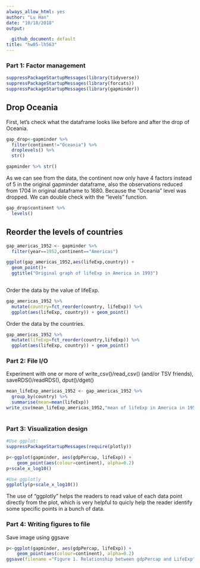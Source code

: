 ```yaml
---
always_allow_html: yes
author: "Lu Han"
date: "10/18/2018"
output:

  github_document: default
title: "hw05-lh563"
---
```


### Part 1: Factor management
```r

suppressPackageStartupMessages(library(tidyverse))
suppressPackageStartupMessages(library(forcats))
suppressPackageStartupMessages(library(gapminder))

```

## Drop Oceania
First, let's check what the dataframe looks like before and after the drop of Oceania.
```r
gap_drop<-gapminder %>% 
  filter(continent!="Oceania") %>% 
  droplevels() %>% 
  str()

```
```r
gapminder %>% str()
```

As we can see from the data, the continent now only have 4 factors instead of 5 in the original gapminder dataframe, also the observations reduced from 1704 in original dataframe to 1680. Because the "Oceania" level was dropped.
We can double check with the "levels" function.
```r
gap_drop$continent %>% 
  levels()
```

## Reorder the levels of countries
```r

gap_americas_1952 <- gapminder %>% 
  filter(year==1952,continent=="Americas")

ggplot(gap_americas_1952,aes(lifeExp,country)) +
  geom_point()+
  ggtitle("Original graph of lifeExp in America in 1993")
  
```
Order the data by the value of lifeExp.
```r
gap_americas_1952 %>% 
  mutate(country=fct_reorder(country, lifeExp)) %>% 
  ggplot(aes(lifeExp, country)) + geom_point()
```

Order the data by the countries.
```r
gap_americas_1952 %>% 
  mutate(lifeExp=fct_reorder(country,lifeExp)) %>% 
  ggplot(aes(lifeExp, country)) + geom_point()
```
### Part 2: File I/O
Experiment with one or more of write_csv()/read_csv() (and/or TSV friends), saveRDS()/readRDS(), dput()/dget()
```r
mean_lifeExp_americas_1952 <- gap_americas_1952 %>% 
  group_by(country) %>% 
  summarise(mean=mean(lifeExp))
write_csv(mean_lifeExp_americas_1952,"mean of lifeExp in America in 1952")
  
```

### Part 3: Visualization design
```r
#Use ggplot:
suppressPackageStartupMessages(require(plotly))

p<-ggplot(gapminder, aes(gdpPercap, lifeExp)) +
    geom_point(aes(colour=continent), alpha=0.2)
p+scale_x_log10() 


```
```r
#Use ggplotly
ggplotly(p+scale_x_log10())
```
The use of "ggplotly" helps the readers to read value of each data point directly from the plot, which is very helpful to quicly help the reader identify some specific points in a bunch of data.


### Part 4: Writing figures to file
Save image using ggsave
```r
p<-ggplot(gapminder, aes(gdpPercap, lifeExp)) +
    geom_point(aes(colour=continent), alpha=0.2)
ggsave(filename ="Figure 1. Relationship between gdpPercap and LifeExp",plot=p,device = png,width = 40, height = 40, units = "cm")
```


